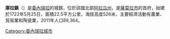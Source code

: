 {{Expand Spanish|time=2019-03-21}}
'''庫拉鎮'''（{{Lang-es|Villa de Cura}}）是[[委內瑞拉|委內瑞拉]]的城鎮，位於該國北部[[阿拉瓜州|阿拉瓜州]]，是[[薩莫拉市_(阿拉瓜州)|薩莫拉市]]的首府，始建於1722年5月25日，面積22.5平方公里，海拔高度526米，主要經濟活動有農業、貿易業和陶瓷業，2011年人口89,364。
{{Coord|10|2|18|N|67|29|21|W|display=title}}
{{Venezuela-geo-stub}}
{{DEFAULTSORT:Cura}}
[[Category:委內瑞拉城市|Category:委內瑞拉城市]]